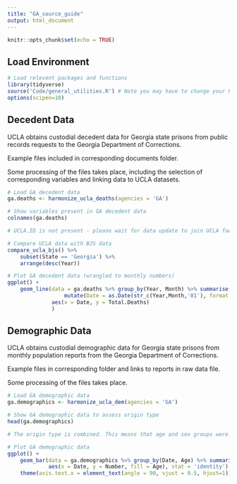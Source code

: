 ```yaml
---
title: "GA_source_guide"
output: html_document
---
```


```r
knitr::opts_chunk$set(echo = TRUE)
```

## Load Environment

```r
# Load relevent packages and functions
library(tidyverse)
source('Code/general_utilities.R') # Note you may have to change your Rmarkdown option for evaluate chunks to project instead of document
options(scipen=10)
```

## Decedent Data

UCLA obtains custodial decedent data for Georgia state prisons from public records requests to the Georgia Department of Corrections.

Example files included in corresponding documents folder.

Some processing of the files takes place, including the selection of corresponding variables and linking data 
to UCLA datasets. 

```r
# Load GA decedent data
ga.deaths <- harmonize_ucla_deaths(agencies = 'GA')

# Show variables present in GA decedent data
colnames(ga.deaths)

# UCLA.ID is not present - please wait for data update to join UCLA facility data

# Compare UCLA data with BJS data
compare_ucla_bjs() %>%
    subset(State == 'Georgia') %>%
    arrange(desc(Year))

# Plot GA decedent data (wrangled to monthly numbers)
ggplot() +
    geom_line(data = ga.deaths %>% group_by(Year, Month) %>% summarise(Total.Deaths = n()) %>% 
                  mutate(Date = as.Date(str_c(Year,Month,'01'), format = '%Y%B%d')),
              aes(x = Date, y = Total.Deaths)
              )

```


## Demographic Data

UCLA obtains custodial demographic data for Georgia state prisons from monthly population reports from the Georgia Department of Corrections.

Example files in corresponding folder and links to reports in raw data file.

Some processing of the files takes place. 

```r
# Load GA demographic data
ga.demographics <- harmonize_ucla_dem(agencies = 'GA')

# Show GA demographic data to assess origin type
head(ga.demographics)

# The origin type is combined. This means that age and sex groups were aggregated and reported together.  

# Plot GA demographic data 
ggplot() +
    geom_bar(data = ga.demographics %>% group_by(Date, Age) %>% summarise(Number = sum(Number, na.rm = TRUE)),
             aes(x = Date, y = Number, fill = Age), stat = 'identity') +
    theme(axis.text.x = element_text(angle = 90, vjust = 0.5, hjust=1)) # To see dates on x axis



```